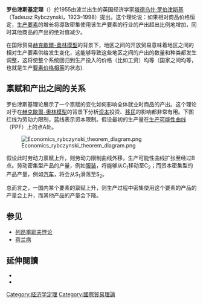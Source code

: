 '''罗伯津斯基定理'''（{{lang|en|Rybczynski theorem}}）於1955由波兰出生的英国经济学家[[塔德乌什·罗伯津斯基|塔德乌什·罗伯津斯基]]（Tadeusz Rybczynski，1923–1998）提出。这个理论说：如果相对商品价格恒定，[[生产要素|生产要素]]的增长将導致密集使用该生产要素的行业的产出超出比例地增加，同时其他商品的产出的绝对值减少。

在国际贸易[[赫克歇爾-奧林模型|赫克歇爾-奧林模型]]的背景下，地区之间的开放贸易意味着地区之间的相对生产要素供给发生变化，这能够导致这些地区之间的产出的数量和种类都发生调整，这将使整个系统回归到生产投入的价格（比如工资）均等（国家之间均等，也就是生产[[要素價格均等化|要素价格相等]]的状态).

==禀赋和产出之间的关系==
罗伯津斯基理论展示了一个禀赋的变化如何影响全体就业时商品的产出。这个理论对于在[[赫克歇爾-奧林模型|赫克歇爾-奧林模型]]的背景下分析[[资本|资本]]投资、[[移民|移民]]的影响都非常有用。下图红线为劳动力限制，蓝线表示资本限制。假设最初的生产量在[[生产可能性曲线|生产可能性曲线]]（PPF）上的点A处。

[[File:Economics_rybczynski_theorem_diagram.png|center]]

假设此时劳动力禀赋上升，则劳动力限制曲线外移，生产可能性曲线扩张至经过B点。劳动密集型产品的产量，例如[[服装|服装]]，将能够从C<sub>1</sub>移动至C<sub>2</sub>；而资本密集型的产品产量，例如[[汽车|汽车]]，将会从S<sub>1</sub>滑落至S<sub>2</sub>。

总而言之，一国内某个要素的禀赋上升，则生产过程中密集使用这个要素的产品的产量会上升，而其他产品的产量会下降。

==参见==
*[[列昂季耶夫悖论|列昂季耶夫悖论]]
*[[荷兰病|荷兰病]]

==延伸閱讀==
*{{Cite book |first=Paul |last=Krugman |authorlink=Paul Krugman |first2=Maurice |last2=Obstfeld |authorlink2=Maurice Obstfeld |year=2007 |title=International Economics: Theory and Policy |location=Boston |publisher=Addison Wesley |isbn=9780321493040 |chapter=Resources and Trade: The Heckscher–Ohlin Model |pages=67–92 }}
*{{Cite journal |last=Rybczynski |first=T. M. |year=1955 |title=Factor Endowment and Relative Commodity Prices |journal=[[Economica|Economica]] |volume=22 |issue=88 |pages=336–341 |doi=10.2307/2551188 }}

{{DEFAULTSORT:Rybczynski Theorem}}
[[Category:经济学定理|Category:经济学定理]]
[[Category:國際貿易理論|Category:國際貿易理論]]
